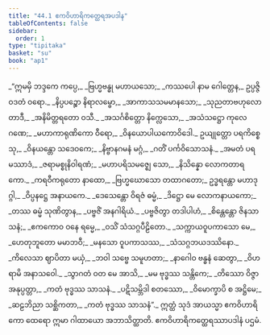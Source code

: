 ```yaml
---
title: "44.1 ဧကဝိဟာရိကတ္ထေရအပဒါန"
tableOfContents: false
sidebar:
  order: 1
type: "tipitaka"
basket: "su"
book: "ap1"
---
```



<DynamicBreadcrumb />

<Division number="1" book="ap1">

<Paragraph number="5664" type="verses" book="ap1">
_“ဣမမှိ ဘဒ္ဒကေ ကပ္ပေ,_  
_ဗြဟ္မဗန္ဓု မဟာယသော;_  
_ကဿပေါ နာမ ဂေါတ္တေန,_  
ဥပ္ပဇ္ဇိ ဝဒတံ ဝရော._  

</Paragraph>

</Division>
<Division number="2" book="ap1">

<Paragraph number="5665" type="verses" book="ap1">
_နိပ္ပပဉ္စော နိရာလမ္ဗော,_  
_အာကာသသမမာနသော;_  
_သုညတာဗဟုလော တာဒီ,_  
_အနိမိတ္တရတော ဝသီ._  

</Paragraph>

</Division>
<Division number="3" book="ap1">

<Paragraph number="5666" type="verses" book="ap1">
_အသင်္ဂစိတ္တော နိက္လေသော,_  
_အသံသဋ္ဌော ကုလေ ဂဏေ;_  
_မဟာကာရုဏိကော ဝီရော,_  
_ဝိနယောပါယကောဝိဒေါ._  

</Paragraph>

</Division>
<Division number="4" book="ap1">

<Paragraph number="5667" type="verses" book="ap1">
ဥယျုတ္တော ပရကိစ္စေသု,_  
_ဝိနယန္တော သဒေဝကေ;_  
_နိဗ္ဗာနဂမနံ မဂ္ဂံ,_  
_ဂတိံ ပင်္ကဝိသောသနံ._  

</Paragraph>

</Division>
<Division number="5" book="ap1">

<Paragraph number="5668" type="verses" book="ap1">
_အမတံ ပရမဿာဒံ,_  
_ဇရာမစ္စုနိဝါရဏံ;_  
_မဟာပရိသမဇ္ဈေ သော,_  
_နိသိန္နော လောကတာရကော._  

</Paragraph>

</Division>
<Division number="6" book="ap1">

<Paragraph number="5669" type="verses" book="ap1">
_ကရဝီကရုတော နာထော,_  
_ဗြဟ္မဃောသော တထာဂတော;_  
ဥဒ္ဓရန္တော မဟာဒုဂ္ဂါ,_  
_ဝိပ္ပနဋ္ဌေ အနာယကေ._  

</Paragraph>

</Division>
<Division number="7" book="ap1">

<Paragraph number="5670" type="verses" book="ap1">
_ဒေသေန္တော ဝိရဇံ ဓမ္မံ,_  
_ဒိဋ္ဌော မေ လောကနာယကော;_  
_တဿ ဓမ္မံ သုဏိတွာန,_  
_ပဗ္ဗဇိံ အနဂါရိယံ._  

</Paragraph>

</Division>
<Division number="8" book="ap1">

<Paragraph number="5671" type="verses" book="ap1">
_ပဗ္ဗဇိတွာ တဒါပါဟံ,_  
_စိန္တေန္တော ဇိနသာသနံ;_  
_ဧကကောဝ ဝနေ ရမ္မေ,_  
_ဝသိံ သံသဂ္ဂပီဠိတော._  

</Paragraph>

</Division>
<Division number="9" book="ap1">

<Paragraph number="5672" type="verses" book="ap1">
_သက္ကာယဝူပကာသော မေ,_  
_ဟေတုဘူတော မမာဘဝီ;_  
_မနသော ဝူပကာသဿ,_  
_သံသဂ္ဂဘယဒဿိနော._  

</Paragraph>

</Division>
<Division number="10" book="ap1">

<Paragraph number="5673" type="verses" book="ap1">
_ကိလေသာ ဈာပိတာ မယှံ,_  
_ဘဝါ သဗ္ဗေ သမူဟတာ;_  
_နာဂေါဝ ဗန္ဓနံ ဆေတွာ,_  
_ဝိဟရာမိ အနာသဝေါ._  

</Paragraph>

</Division>
<Division number="11" book="ap1">

<Paragraph number="5674" type="verses" book="ap1">
_သွာဂတံ ဝတ မေ အာသိ,_  
_မမ ဗုဒ္ဓဿ သန္တိကေ;_  
_တိဿော ဝိဇ္ဇာ အနုပ္ပတ္တာ,_  
_ကတံ ဗုဒ္ဓဿ သာသနံ._  

</Paragraph>

</Division>
<Division number="12" book="ap1">

<Paragraph number="5675" type="verses" book="ap1">
_ပဋိသမ္ဘိဒါ စတဿော,_  
_ဝိမောက္ခာပိ စ အဋ္ဌိမေ;_  
_ဆဠဘိညာ သစ္ဆိကတာ,_  
_ကတံ ဗုဒ္ဓဿ သာသနံ”._  

</Paragraph>

<Paragraph number="5676" book="ap1">
ဣတ္ထံ သုဒံ အာယသ္မာ ဧကဝိဟာရိကော ထေရော ဣမာ ဂါထာယော အဘာသိတ္ထာတိ.

</Paragraph>
</Division>

<Paragraph number="5677" type="center" book="ap1">
ဧကဝိဟာရိကတ္ထေရဿာပဒါနံ ပဌမံ.
</Paragraph>